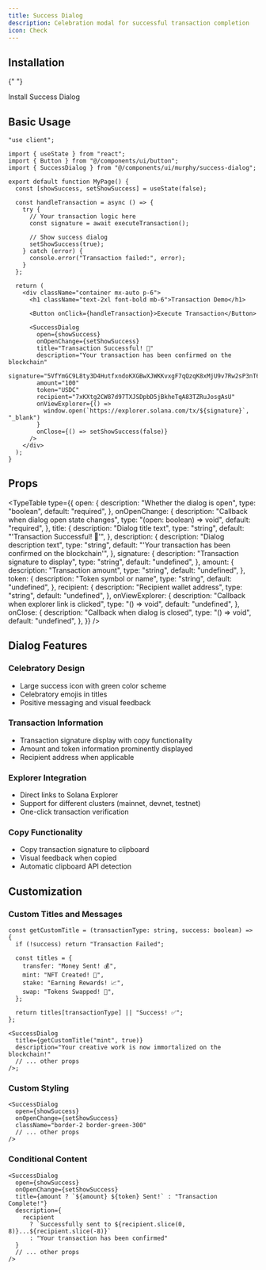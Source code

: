 ```yaml
---
title: Success Dialog
description: Celebration modal for successful transaction completion
icon: Check
---
```



<PreviewComponent name="Success Dialog" v0JsonFileName="success-dialog">
  <SuccessDialogPreview />
</PreviewComponent>

## Installation

<Steps>

{" "}

<Step>
  Install Success Dialog
  <InstallationCommands
    packageUrl={`${process.env.NEXT_PUBLIC_BASE_URL}/r/success-dialog.json`}
  />
</Step>

</Steps>

## Basic Usage

```tsx
"use client";

import { useState } from "react";
import { Button } from "@/components/ui/button";
import { SuccessDialog } from "@/components/ui/murphy/success-dialog";

export default function MyPage() {
  const [showSuccess, setShowSuccess] = useState(false);

  const handleTransaction = async () => {
    try {
      // Your transaction logic here
      const signature = await executeTransaction();

      // Show success dialog
      setShowSuccess(true);
    } catch (error) {
      console.error("Transaction failed:", error);
    }
  };

  return (
    <div className="container mx-auto p-6">
      <h1 className="text-2xl font-bold mb-6">Transaction Demo</h1>

      <Button onClick={handleTransaction}>Execute Transaction</Button>

      <SuccessDialog
        open={showSuccess}
        onOpenChange={setShowSuccess}
        title="Transaction Successful! 🎉"
        description="Your transaction has been confirmed on the blockchain"
        signature="5VfYmGC9L8ty3D4HutfxndoKXGBwXJWKKvxgF7qQzqK8xMjU9v7Rw2sP3nT6hL4jK9mN8bC1dF2eG3hI5jK6lM7n"
        amount="100"
        token="USDC"
        recipient="7xKXtg2CW87d97TXJSDpbD5jBkheTqA83TZRuJosgAsU"
        onViewExplorer={() =>
          window.open(`https://explorer.solana.com/tx/${signature}`, "_blank")
        }
        onClose={() => setShowSuccess(false)}
      />
    </div>
  );
}
```

## Props

<TypeTable
  type={{
    open: {
      description: "Whether the dialog is open",
      type: "boolean",
      default: "required",
    },
    onOpenChange: {
      description: "Callback when dialog open state changes",
      type: "(open: boolean) => void",
      default: "required",
    },
    title: {
      description: "Dialog title text",
      type: "string",
      default: "'Transaction Successful! 🎉'",
    },
    description: {
      description: "Dialog description text",
      type: "string",
      default: "'Your transaction has been confirmed on the blockchain'",
    },
    signature: {
      description: "Transaction signature to display",
      type: "string",
      default: "undefined",
    },
    amount: {
      description: "Transaction amount",
      type: "string",
      default: "undefined",
    },
    token: {
      description: "Token symbol or name",
      type: "string",
      default: "undefined",
    },
    recipient: {
      description: "Recipient wallet address",
      type: "string",
      default: "undefined",
    },
    onViewExplorer: {
      description: "Callback when explorer link is clicked",
      type: "() => void",
      default: "undefined",
    },
    onClose: {
      description: "Callback when dialog is closed",
      type: "() => void",
      default: "undefined",
    },
  }}
/>

## Dialog Features

### Celebratory Design

- Large success icon with green color scheme
- Celebratory emojis in titles
- Positive messaging and visual feedback

### Transaction Information

- Transaction signature display with copy functionality
- Amount and token information prominently displayed
- Recipient address when applicable

### Explorer Integration

- Direct links to Solana Explorer
- Support for different clusters (mainnet, devnet, testnet)
- One-click transaction verification

### Copy Functionality

- Copy transaction signature to clipboard
- Visual feedback when copied
- Automatic clipboard API detection

## Customization

### Custom Titles and Messages

```tsx
const getCustomTitle = (transactionType: string, success: boolean) => {
  if (!success) return "Transaction Failed";

  const titles = {
    transfer: "Money Sent! 💰",
    mint: "NFT Created! 🎨",
    stake: "Earning Rewards! 📈",
    swap: "Tokens Swapped! 🔄",
  };

  return titles[transactionType] || "Success! ✅";
};

<SuccessDialog
  title={getCustomTitle("mint", true)}
  description="Your creative work is now immortalized on the blockchain!"
  // ... other props
/>;
```

### Custom Styling

```tsx
<SuccessDialog
  open={showSuccess}
  onOpenChange={setShowSuccess}
  className="border-2 border-green-300"
  // ... other props
/>
```

### Conditional Content

```tsx
<SuccessDialog
  open={showSuccess}
  onOpenChange={setShowSuccess}
  title={amount ? `${amount} ${token} Sent!` : "Transaction Complete!"}
  description={
    recipient
      ? `Successfully sent to ${recipient.slice(0, 8)}...${recipient.slice(-8)}`
      : "Your transaction has been confirmed"
  }
  // ... other props
/>
```
